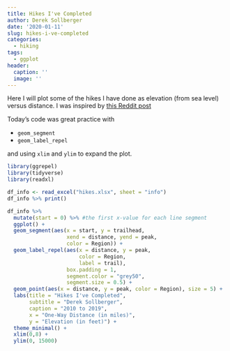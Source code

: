 ```yaml
---
title: Hikes I've Completed
author: Derek Sollberger
date: '2020-01-11'
slug: hikes-i-ve-completed
categories:
  - hiking
tags:
  - ggplot
header:
  caption: ''
  image: ''
---
```


Here I will plot some of the hikes I have done as elevation (from sea level) versus distance.  I was inspired by [this Reddit post](https://www.reddit.com/r/dataisbeautiful/comments/bwm184/my_first_attempt_at_data_visualization_hikes_ive/)

Today's code was great practice with

* `geom_segment`
* `geom_label_repel`

and using `xlim` and `ylim` to expand the plot.

```r
library(ggrepel)
library(tidyverse)
library(readxl)
```

```r
df_info <- read_excel("hikes.xlsx", sheet = "info")
df_info %>% print()
```

```r
df_info %>%
  mutate(start = 0) %>% #the first x-value for each line segment
  ggplot() +
  geom_segment(aes(x = start, y = trailhead, 
                   xend = distance, yend = peak, 
                   color = Region)) +
  geom_label_repel(aes(x = distance, y = peak, 
                       color = Region,
                       label = trail),
                   box.padding = 1,
                   segment.color = "grey50",
                   segment.size = 0.5) +
  geom_point(aes(x = distance, y = peak, color = Region), size = 5) +
  labs(title = "Hikes I've Completed",
       subtitle = "Derek Sollberger",
       caption = "2010 to 2019",
       x = "One-Way Distance (in miles)",
       y = "Elevation (in feet)") +
  theme_minimal() +
  xlim(0,8) +
  ylim(0, 15000)
```